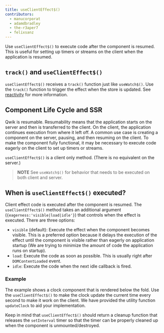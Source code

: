 ```yaml
---
title: useClientEffect$()
contributors:
  - manucorporat
  - adamdbradley
  - the-r3aper7
  - felixsanz
---
```


Use `useClientEffect$()` to execute code after the component is resumed. This is useful for setting up timers or streams on the client when the application is resumed.

## `track()` and `useClientEffect$()`

`useClientEffect$()` receives a `track()` function just like `useWatch$()`. Use the `track()` function to trigger the effect when the store is updated. See [reactivity](../../../tutorial/reactivity/explicit/index.mdx) for more information.

## Component Life Cycle and SSR

Qwik is resumable. Resumability means that the application starts on the server and then is transferred to the client. On the client, the application continues execution from where it left off. A common use case is creating a component on the server, pausing, and then resuming on the client. To make the component fully functional, it may be necessary to execute code eagerly on the client to set up timers or streams.

`useClientEffect$()` is a client only method. (There is no equivalent on the server.)

> **NOTE** See `useWatch$()` for behavior that needs to be executed on both client and server.

## When is `useClientEffect$()` executed?

Client effect code is executed after the component is resumed. The `useClientEffect$()` method takes an additional argument (`{eagerness:'visible|load|idle'}`) that controls when the effect is executed. There are three options:
- `visible` (default): Execute the effect when the component becomes visible. This is a preferred option because it delays the execution of the effect until the component is visible rather than eagerly on application startup (We are trying to minimize the amount of code the application runs on startup).
- `load`: Execute the code as soon as possible. This is usually right after `DOMContentLoaded` event.
- `idle`: Execute the code when the next idle callback is fired.

### Example

The example shows a clock component that is rendered below the fold. Use the `useClientEffect$()` to make the clock update the current time every second to make it work on the client. We have provided the utility function `updateClock` to aid your implementation.

Keep in mind that `useClientEffect$()` should return a cleanup function that releases the `setInterval` timer so that the timer can be properly cleaned up when the component is unmounted/destroyed.
